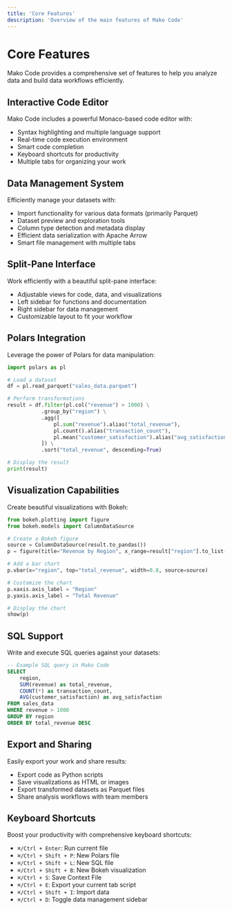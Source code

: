 ```yaml
---
title: 'Core Features'
description: 'Overview of the main features of Mako Code'
---
```


# Core Features

Mako Code provides a comprehensive set of features to help you analyze data and build data workflows efficiently.

## Interactive Code Editor

Mako Code includes a powerful Monaco-based code editor with:

- Syntax highlighting and multiple language support
- Real-time code execution environment
- Smart code completion
- Keyboard shortcuts for productivity
- Multiple tabs for organizing your work

## Data Management System

Efficiently manage your datasets with:

- Import functionality for various data formats (primarily Parquet)
- Dataset preview and exploration tools
- Column type detection and metadata display
- Efficient data serialization with Apache Arrow
- Smart file management with multiple tabs

## Split-Pane Interface

Work efficiently with a beautiful split-pane interface:

- Adjustable views for code, data, and visualizations
- Left sidebar for functions and documentation
- Right sidebar for data management
- Customizable layout to fit your workflow

## Polars Integration

Leverage the power of Polars for data manipulation:

```python
import polars as pl

# Load a dataset
df = pl.read_parquet("sales_data.parquet")

# Perform transformations
result = df.filter(pl.col("revenue") > 1000) \
           .group_by("region") \
           .agg([
               pl.sum("revenue").alias("total_revenue"),
               pl.count().alias("transaction_count"),
               pl.mean("customer_satisfaction").alias("avg_satisfaction")
           ]) \
           .sort("total_revenue", descending=True)

# Display the result
print(result)
```

## Visualization Capabilities

Create beautiful visualizations with Bokeh:

```python
from bokeh.plotting import figure
from bokeh.models import ColumnDataSource

# Create a Bokeh figure
source = ColumnDataSource(result.to_pandas())
p = figure(title="Revenue by Region", x_range=result["region"].to_list())

# Add a bar chart
p.vbar(x="region", top="total_revenue", width=0.8, source=source)

# Customize the chart
p.xaxis.axis_label = "Region"
p.yaxis.axis_label = "Total Revenue"

# Display the chart
show(p)
```

## SQL Support

Write and execute SQL queries against your datasets:

```sql
-- Example SQL query in Mako Code
SELECT 
    region,
    SUM(revenue) as total_revenue,
    COUNT(*) as transaction_count,
    AVG(customer_satisfaction) as avg_satisfaction
FROM sales_data
WHERE revenue > 1000
GROUP BY region
ORDER BY total_revenue DESC
```

## Export and Sharing

Easily export your work and share results:

- Export code as Python scripts
- Save visualizations as HTML or images
- Export transformed datasets as Parquet files
- Share analysis workflows with team members

## Keyboard Shortcuts

Boost your productivity with comprehensive keyboard shortcuts:

- `⌘/Ctrl + Enter`: Run current file
- `⌘/Ctrl + Shift + P`: New Polars file
- `⌘/Ctrl + Shift + L`: New SQL file
- `⌘/Ctrl + Shift + B`: New Bokeh visualization
- `⌘/Ctrl + S`: Save Context File
- `⌘/Ctrl + E`: Export your current tab script
- `⌘/Ctrl + Shift + I`: Import data
- `⌘/Ctrl + D`: Toggle data management sidebar
